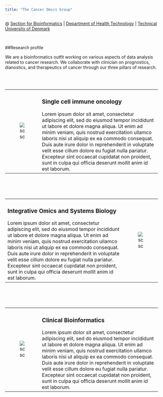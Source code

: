 ```yaml
---
title: "The Cancer Omics Group"
---
```


@ <span style="color: #008CBA;">[Section for Bioinformatics](https://www.healthtech.dtu.dk/english/research/digital-health-and-biological-modelling/section-bioinformatics)</span> | <span style="color: #008CBA;">[Department of Health Technology](www.healthtech.dtu)</span> | <span style="color: #008CBA;">[Technical University of Denmark](www.dtu.dk)</span>

<br>

##Research profile

We are a bioinformatics outfit working on various aspects of data analysis related to cancer research. We collaborate with clinician on prognostics, dianostics, and therapeutics of cancer through our three pillars of research.

<br><br>


<table style="width:100%">
<col width="20%">
<col width="80%">
<tr>

<td>
![sc](images/immune_oncology.png)
</td>

<td>
### Single cell immune oncology
Lorem ipsum dolor sit amet, consectetur adipiscing elit, sed do eiusmod tempor incididunt ut labore et dolore magna aliqua. Ut enim ad minim veniam, quis nostrud exercitation ullamco laboris nisi ut aliquip ex ea commodo consequat. Duis aute irure dolor in reprehenderit in voluptate velit esse cillum dolore eu fugiat nulla pariatur. Excepteur sint occaecat cupidatat non proident, sunt in culpa qui officia deserunt mollit anim id est laborum.
</td>

</tr>
</table>

<br><br><br>

<table style="width:100%">
<col width="80%">
<col width="20%">
<tr>

<td>
### Integrative Omics and Systems Biology
Lorem ipsum dolor sit amet, consectetur adipiscing elit, sed do eiusmod tempor incididunt ut labore et dolore magna aliqua. Ut enim ad minim veniam, quis nostrud exercitation ullamco laboris nisi ut aliquip ex ea commodo consequat. Duis aute irure dolor in reprehenderit in voluptate velit esse cillum dolore eu fugiat nulla pariatur. Excepteur sint occaecat cupidatat non proident, sunt in culpa qui officia deserunt mollit anim id est laborum.
</td>

<td>
![sc](images/sysbio.png)
</td>

</tr>
</table>

<br><br><br>

<table style="width:100%">
<col width="20%">
<col width="80%">
<tr>

<td>
![sc](images/clinical_bioinformatics.png)
</td>

<td>
### Clinical Bioinformatics
Lorem ipsum dolor sit amet, consectetur adipiscing elit, sed do eiusmod tempor incididunt ut labore et dolore magna aliqua. Ut enim ad minim veniam, quis nostrud exercitation ullamco laboris nisi ut aliquip ex ea commodo consequat. Duis aute irure dolor in reprehenderit in voluptate velit esse cillum dolore eu fugiat nulla pariatur. Excepteur sint occaecat cupidatat non proident, sunt in culpa qui officia deserunt mollit anim id est laborum.
</td>

</tr>
</table>

<br>